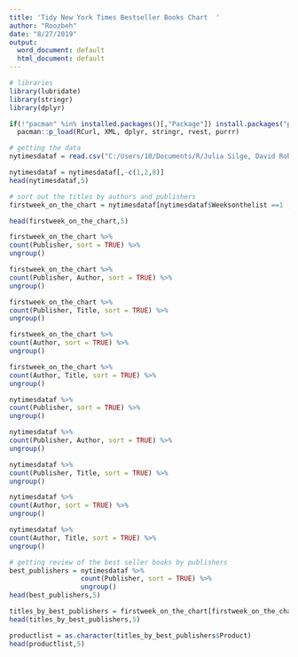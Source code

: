 ```yaml
---
title: 'Tidy New York Times Bestseller Books Chart  '
author: "Roozbeh"
date: "8/27/2019"
output:
  word_document: default
  html_document: default
---
```


```r
# libraries
library(lubridate)
library(stringr)
library(dplyr)

if(!"pacman" %in% installed.packages()[,"Package"]) install.packages("pacman")
  pacman::p_load(RCurl, XML, dplyr, stringr, rvest, purrr)
```


```r
# getting the data
nytimesdataf = read.csv("C:/Users/10/Documents/R/Julia Silge, David Robinson - Text Mining with R_ A Tidy Approach/nytimes chart books.csv")

nytimesdataf = nytimesdataf[,-c(1,2,8)]
head(nytimesdataf,5)

```



```r
# sort out the titles by authors and publishers
firstweek_on_the_chart = nytimesdataf[nytimesdataf$Weeksonthelist ==1 ,]

head(firstweek_on_the_chart,5)

firstweek_on_the_chart %>%
count(Publisher, sort = TRUE) %>%
ungroup()

firstweek_on_the_chart %>%
count(Publisher, Author, sort = TRUE) %>%
ungroup()

firstweek_on_the_chart %>%
count(Publisher, Title, sort = TRUE) %>%
ungroup()

firstweek_on_the_chart %>%
count(Author, sort = TRUE) %>%
ungroup()

firstweek_on_the_chart %>%
count(Author, Title, sort = TRUE) %>%
ungroup()

nytimesdataf %>%
count(Publisher, sort = TRUE) %>%
ungroup()

nytimesdataf %>%
count(Publisher, Author, sort = TRUE) %>%
ungroup()

nytimesdataf %>%
count(Publisher, Title, sort = TRUE) %>%
ungroup()

nytimesdataf %>%
count(Author, sort = TRUE) %>%
ungroup()

nytimesdataf %>%
count(Author, Title, sort = TRUE) %>%
ungroup()


```


```r
# getting review of the best seller books by publishers
best_publishers = nytimesdataf %>%
                  count(Publisher, sort = TRUE) %>%
                  ungroup()
head(best_publishers,5)

titles_by_best_publishers = firstweek_on_the_chart[firstweek_on_the_chart$Publisher == "Little, Brown",]
head(titles_by_best_publishers,5)

productlist = as.character(titles_by_best_publishers$Product)
head(productlist,5)
```



  
          
